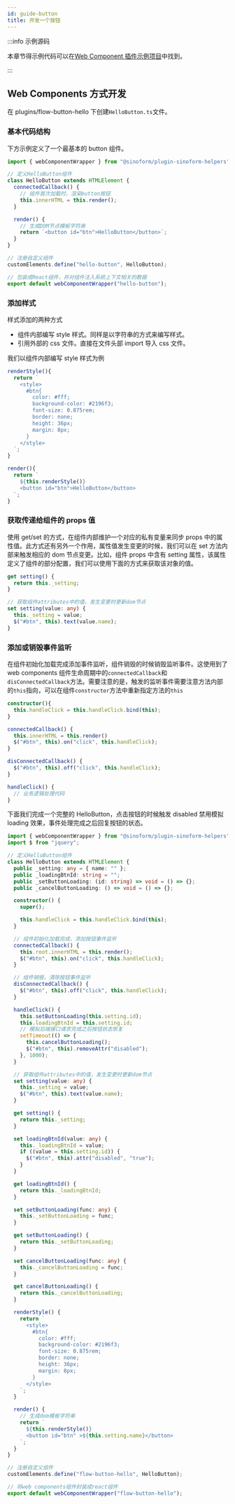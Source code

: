 ```yaml
---
id: guide-button
title: 开发一个按钮
---
```


:::info 示例源码

本章节得示例代码可以在[Web Component 插件示例项目](https://gitee.com/sinoui/sinoform-plugins-web-component-examples/blob/master/src/plugins/flow-button-hello/HelloButton.ts)中找到。

:::

## Web Components 方式开发

在 plugins/flow-button-hello 下创建`HelloButton.ts`文件。

### 基本代码结构

下方示例定义了一个最基本的 button 组件。

```ts
import { webComponentWrapper } from "@sinoform/plugin-sinoform-helpers";

// 定义HelloButton组件
class HelloButton extends HTMLElement {
  connectedCallback() {
    // 组件首次加载时，渲染button按钮
    this.innerHTML = this.render();
  }

  render() {
    // 生成DOM节点模板字符串
    return `<button id="btn">HelloButton</button>`;
  }
}

// 注册自定义组件
customElements.define("hello-button", HelloButton);

// 包装成React组件，并对组件注入系统上下文相关的数据
export default webComponentWrapper("hello-button");
```

### 添加样式

样式添加的两种方式

- 组件内部编写 style 样式。同样是以字符串的方式来编写样式。
- 引用外部的 css 文件。直接在文件头部 import 导入 css 文件。

我们以组件内部编写 style 样式为例

```ts
renderStyle(){
  return `
    <style>
      #btn{
        color: #fff;
        background-color: #2196f3;
        font-size: 0.875rem;
        border: none;
        height: 36px;
        margin: 8px;
      }
    </style>
  `;
}

render(){
  return `
    ${this.renderStyle()}
    <button id="btn">HelloButton</button>
  `;
}
```

### 获取传递给组件的 props 值

使用 get/set 的方式，在组件内部维护一个对应的私有变量来同步 props 中的属性值。此方式还有另外一个作用，属性值发生变更的时候，我们可以在 set 方法内部来触发相应的 dom 节点变更。比如，组件 props 中含有 setting 属性，该属性定义了组件的部分配置，我们可以使用下面的方式来获取该对象的值。

```ts
get setting() {
  return this._setting;
}

// 获取组件attributes中的值，发生变更时更新dom节点
set setting(value: any) {
  this._setting = value;
  $("#btn", this).text(value.name);
}
```

### 添加或销毁事件监听

在组件初始化加载完成添加事件监听，组件销毁的时候销毁监听事件。这使用到了 web components 组件生命周期中的`connectedCallback`和`disConnectedCallback`方法。需要注意的是，触发的监听事件需要注意方法内部的`this`指向，可以在组件`constructor`方法中重新指定方法的`this`

```ts
constructor(){
  this.handleClick = this.handleClick.bind(this);
}

connectedCallback() {
  this.innerHTML = this.render()
  $("#btn", this).on("click", this.handleClick);
}

disConnectedCallback() {
  $("#btn", this).off("click", this.handleClick);
}

handleClick() {
  // 业务逻辑处理代码
}
```

下面我们完成一个完整的 HelloButton，点击按钮的时候触发 disabled 禁用模拟 loading 效果，事件处理完成之后回复按钮的状态。

```ts
import { webComponentWrapper } from "@sinoform/plugin-sinoform-helpers";
import $ from "jquery";

// 定义HelloButton组件
class HelloButton extends HTMLElement {
  public _setting: any = { name: "" };
  public _loadingBtnId: string = "";
  public _setButtonLoading: (id: string) => void = () => {};
  public _cancelButtonLoading: () => void = () => {};

  constructor() {
    super();

    this.handleClick = this.handleClick.bind(this);
  }

  // 组件初始化加载完成，添加按钮事件监听
  connectedCallback() {
    this.root.innerHTML = this.render();
    $("#btn", this).on("click", this.handleClick);
  }

  // 组件销毁，清除按钮事件监听
  disConnectedCallback() {
    $("#btn", this).off("click", this.handleClick);
  }

  handleClick() {
    this.setButtonLoading(this.setting.id);
    this.loadingBtnId = this.setting.id;
    // 模拟后端接口请求完成之后按钮状态恢复
    setTimeout(() => {
      this.cancelButtonLoading();
      $("#btn", this).removeAttr("disabled");
    }, 1000);
  }

  // 获取组件attributes中的值，发生变更时更新dom节点
  set setting(value: any) {
    this._setting = value;
    $("#btn", this).text(value.name);
  }

  get setting() {
    return this._setting;
  }

  set loadingBtnId(value: any) {
    this._loadingBtnId = value;
    if ((value = this.setting.id)) {
      $("#btn", this).attr("disabled", "true");
    }
  }

  get loadingBtnId() {
    return this._loadingBtnId;
  }

  set setButtonLoading(func: any) {
    this._setButtonLoading = func;
  }

  get setButtonLoading() {
    return this._setButtonLoading;
  }

  set cancelButtonLoading(func: any) {
    this._cancelButtonLoading = func;
  }

  get cancelButtonLoading() {
    return this._cancelButtonLoading;
  }

  renderStyle() {
    return `
      <style>
        #btn{
          color: #fff;
          background-color: #2196f3;
          font-size: 0.875rem;
          border: none;
          height: 36px;
          margin: 8px;
        }
      </style>
    `;
  }

  render() {
    // 生成dom模板字符串
    return `
      ${this.renderStyle()}
      <button id="btn" >${this.setting.name}</button>
    `;
  }
}

// 注册自定义组件
customElements.define("flow-button-hello", HelloButton);

// 将web components组件封装成react组件
export default webComponentWrapper("flow-button-hello");
```
